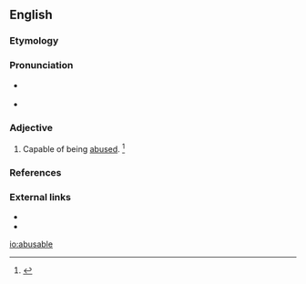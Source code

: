 ==English==

===Etymology===
{{suffix|abuse|able|lang=en}}

===Pronunciation===
* {{a|RP}} {{IPA|/əˈbjuː.zə.bl̩/|lang=en}}
* {{a|US}} {{IPA|/əˈbju.zə.bl̩/|lang=en}}

===Adjective===
{{en-adj}}

# Capable of being [[abuse]]d. {{defdate|First attested in the mid 17<sup>th</sup> century.}}<ref name=SOED>{{R:SOED5|page=10}}</ref>

===References===
<references/>

===External links===
* {{R:Webster 1913}}
* {{R:Century 1911}}

[[io:abusable]]